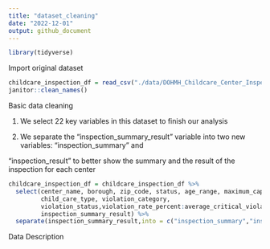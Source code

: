 ```yaml
---
title: "dataset_cleaning"
date: "2022-12-01"
output: github_document
---
```

```r
library(tidyverse)
```

Import original dataset

```r
childcare_inspection_df = read_csv("./data/DOHMH_Childcare_Center_Inspections.csv") %>% 
janitor::clean_names()
```

Basic data cleaning

1. We select 22 key variables in this dataset to finish our analysis

2. We separate the "inspection_summary_result" variable into two new variables: "inspection_summary" and

"inspection_result" to better show the summary and the result of the inspection for each center

```r
childcare_inspection_df = childcare_inspection_df %>% 
  select(center_name, borough, zip_code, status, age_range, maximum_capacity,program_type, facility_type, 
         child_care_type, violation_category,
         violation_status,violation_rate_percent:average_critical_violation_rate,regulation_summary,
         inspection_summary_result) %>%
  separate(inspection_summary_result,into = c("inspection_summary","inspection_result"),sep = "-") 
```

Data Description